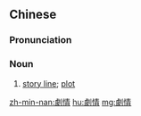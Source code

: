 {{also|剧情}}
==Chinese==
{{zh-forms|s=剧情}}

===Pronunciation===
{{zh-pron
|m=jùqíng
|c=kek6 cing4
|mn=kio̍k-chêng/kia̍k-chêng
|cat=n
}}

===Noun===
{{zh-noun}}

# [[story line]]; [[plot]]

[[zh-min-nan:劇情]]
[[hu:劇情]]
[[mg:劇情]]